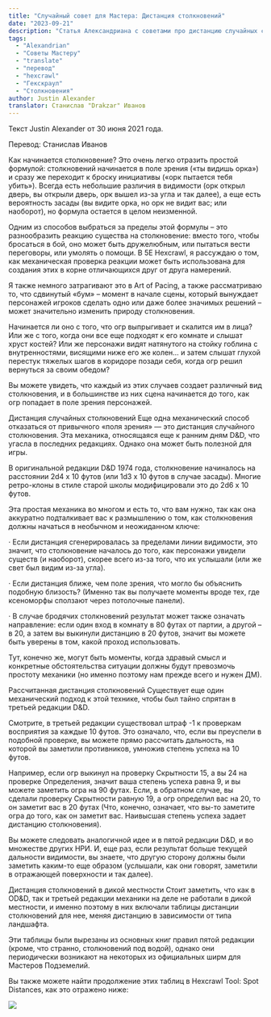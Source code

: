 ```yaml
---
title: "Случайный совет для Мастера: Дистанция столкновений"
date: "2023-09-21"
description: "Статья Александриана с советами про дистанцию случайных столкновений #alexandrian #gmtips #hexcrawl"
tags:
  - "Alexandrian"
  - "Советы Мастеру"
  - "translate"
  - "перевод"
  - "hexcrawl"
  - "Гекскраул"
  - "Столкновения"
author: Justin Alexander
translator: Станислав "Drakzar" Иванов
---
```


Текст Justin Alexander от 30 июня 2021 года.

Перевод: Станислав Иванов

Как начинается столкновение?
Это очень легко отразить простой формулой: столкновений начинается в поле зрения («ты видишь орка») и сразу же переходит к броску инициативы («орк пытается тебя убить»). Всегда есть небольшие различия в видимости (орк открыл дверь, вы открыли дверь, орк вышел из-за угла и так далее), а еще есть вероятность засады (вы видите орка, но орк не видит вас; или наоборот), но формула остается в целом неизменной.

Одним из способов выбраться за пределы этой формулы – это разнообразить реакцию существа на столкновение: вместо того, чтобы бросаться в бой, оно может быть дружелюбным, или пытаться вести переговоры, или умолять о помощи. В 5E Hexcrawl, я рассуждаю о том, как механическая проверка реакции может быть использована для создания этих в корне отличающихся друг от друга намерений.

Я также немного затрагивают это в Art of Pacing, а также рассматриваю то, что сдвинутый «бум» – момент в начале сцены, который вынуждает персонажей игроков сделать одно или даже более значимых решений – может значительно изменить природу столкновения.

Начинается ли оно с того, что огр выпрыгивает и скалится им в лица? Или же с того, когда они все еще подходят к его комнате и слышат хруст костей? Или же персонажи видят натянутого на стойку гоблина с внутренностями, висящими ниже его же колен… и затем слышат глухой перестук тяжелых шагов в коридоре позади себя, когда огр решил вернуться за своим обедом?

Вы можете увидеть, что каждый из этих случаев создает различный вид столкновения, и в большинстве из них сцена начинается до того, как огр попадает в поле зрения персонажей.

Дистанция случайных столкновений
Еще одна механический способ отказаться от привычного «поля зрения» — это дистанция случайного столкновения. Эта механика, относящаяся еще к ранним дням D&D, что угасла в последних редакциях. Однако она может быть полезной для игры.

В оригинальной редакции D&D 1974 года, столкновение начиналось на расстоянии 2d4 x 10 футов (или 1d3 x 10 футов в случае засады). Многие ретро-клоны в стиле старой школы модифицировали это до 2d6 x 10 футов.

Эта простая механика во многом и есть то, что вам нужно, так как она аккуратно подталкивает вас к размышлению о том, как столкновения должны начаться в необычном и неожиданном ключе:

· Если дистанция сгенерировалась за пределами линии видимости, это значит, что столкновение началось до того, как персонажи увидели существ (и наоборот), скорее всего из-за того, что их услышали (или же свет был видим из-за угла).

· Если дистанция ближе, чем поле зрения, что могло бы объяснить подобную близость? (Именно так вы получаете моменты вроде тех, где ксеноморфы сползают через потолочные панели).

· В случае бродячих столкновений результат может также означать направление: если один вход в комнату в 80 футах от партии, а другой – в 20, а затем вы выкинули дистанцию в 20 футов, значит вы можете быть уверены в том, какой проход использовать.

Тут, конечно же, могут быть моменты, когда здравый смысл и конкретные обстоятельства ситуации должны будут превозмочь простоту механики (но именно поэтому нам прежде всего и нужен ДМ).

Рассчитанная дистанция столкновений
Существует еще один механический подход к этой технике, чтобы был тайно спрятан в третьей редакции D&D.

Смотрите, в третьей редакции существовал штраф -1 к проверкам восприятия за каждые 10 футов. Это означало, что, если вы преуспели в подобной проверке, вы можете прямо рассчитать дальность, на которой вы заметили противников, умножив степень успеха на 10 футов.

Например, если огр выкинул на проверку Скрытности 15, а вы 24 на проверке Определения, значит ваша степень успеха равна 9, и вы можете заметить огра на 90 футах. Если, в обратном случае, вы сделали проверку Скрытности равную 19, а огр определил вас на 20, то он заметит вас в 20 футах (Что, конечно, означает, что вы-то заметите огра до того, как он заметит вас. Наивысшая степень успеха задает дистанцию столкновения).

Вы можете следовать аналогичной идее и в пятой редакции D&D, и во множестве других НРИ. И, еще раз, если результат больше текущей дальности видимости, вы знаете, что другую сторону должны были заметить каким-то еще образом (услышали, как они говорят, заметили в отражающей поверхности и так далее).

Дистанция столкновений в дикой местности
Стоит заметить, что как в OD&D, так и третьей редакции механики на деле не работали в дикой местности, и именно поэтому в них включали таблицы дистанции столкновений для нее, меняя дистанцию в зависимости от типа ландшафта.

Эти таблицы были вырезаны из основных книг правил пятой редакции (кроме, что странно, столкновений под водой), однако они периодически возникают на некоторых из официальных ширм для Мастеров Подземелий.

Вы также можете найти продолжение этих таблиц в Hexcrawl Tool: Spot Distances, как это отражено ниже:

![](/images/encounters-distance.webp)
